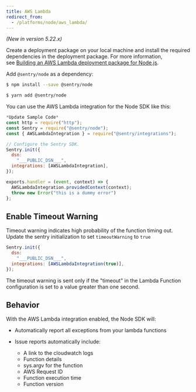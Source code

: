 ```yaml
---
title: AWS Lambda
redirect_from:
  - /platforms/node/aws_lambda/
---
```


_(New in version 5.22.x)_

Create a deployment package on your local machine and install the required dependencies in the deployment package. For more information, see [Building an AWS Lambda deployment package for Node.js](https://aws.amazon.com/premiumsupport/knowledge-center/lambda-deployment-package-nodejs/).

Add `@sentry/node` as a dependency:

```bash {tabTitle:npm}
$ npm install --save @sentry/node
```

```bash {tabTitle:Yarn}
$ yarn add @sentry/node
```

You can use the AWS Lambda integration for the Node SDK like this:

```javascript
*Update Sample Code*
const http = require("http");
const Sentry = require("@sentry/node");
const { AWSLambdaIntegration } = require("@sentry/integrations");

// Configure the Sentry SDK.
Sentry.init({
  dsn:
    "___PUBLIC_DSN___",
  integrations: [AWSLambdaIntegration],
});

exports.handler = (event, context) => {
  AWSLambdaIntegration.providedContext(context);
  throw new Error("this is a dummy error")
};
```

<!-- TODO-ADD-VERIFICATION-EXAMPLE -->

## Enable Timeout Warning

Timeout warning indicates high probability of the function timing out. Update the sentry initialization to set `timeoutWarning` to `true`

```javascript
Sentry.init({
  dsn:
    "___PUBLIC_DSN___",
  integrations: [AWSLambdaIntegration(true)],
});
```

The timeout warning is sent only if the "timeout" in the Lambda Function configuration is set to a value greater than one second.


## Behavior

With the AWS Lambda integration enabled, the Node SDK will:

- Automatically report all exceptions from your lambda functions
- Issue reports automatically include:

  - A link to the cloudwatch logs
  - Function details
  - sys.argv for the function
  - AWS Request ID
  - Function execution time
  - Function version
